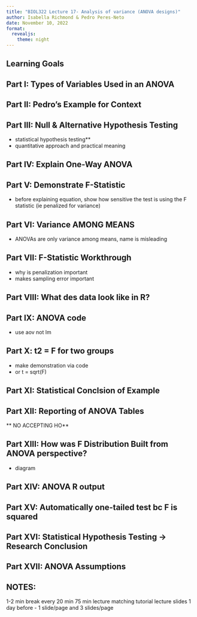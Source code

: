 ```yaml
---
title: "BIOL322 Lecture 17- Analysis of variance (ANOVA designs)"
author: Isabella Richmond & Pedro Peres-Neto
date: November 10, 2022
format: 
  revealjs:
    theme: night
---
```


## Learning Goals 

## {background-image="presentation_imgs/notes.png"}

## Part I: Types of Variables Used in an ANOVA

## {background-image="presentation_imgs/notes.png"}

## Part II: Pedro's Example for Context 

## {background-image="presentation_imgs/notes.png"}

## Part III: Null & Alternative Hypothesis Testing 
- statistical hypothesis testing**
- quantitative approach and practical meaning

## {background-image="presentation_imgs/notes.png"}

## Part IV: Explain One-Way ANOVA

## {background-image="presentation_imgs/notes.png"}

## Part V: Demonstrate F-Statistic 
- before explaining equation, show how sensitive the test is using the F statistic (ie penalized for variance)

## {background-image="presentation_imgs/notes.png"}

## Part VI: Variance AMONG MEANS 
- ANOVAs are only variance among means, name is misleading 

## {background-image="presentation_imgs/notes.png"}

## Part VII: F-Statistic Workthrough 
- why is penalization important
- makes sampling error important

## {background-image="presentation_imgs/notes.png"}

## Part VIII: What des data look like in R?

## {background-image="presentation_imgs/notes.png"}

## Part IX: ANOVA code 
- use aov not lm

## {background-image="presentation_imgs/notes.png"}

## Part X: t2 = F for two groups 
- make demonstration via code
- or t = sqrt(F)

## {background-image="presentation_imgs/notes.png"}

## Part XI: Statistical Conclsion of Example

## {background-image="presentation_imgs/notes.png"}

## Part XII: Reporting of ANOVA Tables

** NO ACCEPTING HO** 

## {background-image="presentation_imgs/notes.png"}

## Part XIII: How was F Distribution Built from ANOVA perspective?
- diagram

## {background-image="presentation_imgs/notes.png"}

## Part XIV: ANOVA R output

## {background-image="presentation_imgs/notes.png"}

## Part XV: Automatically one-tailed test bc F is squared

## {background-image="presentation_imgs/notes.png"}

## Part XVI: Statistical Hypothesis Testing -> Research Conclusion

## {background-image="presentation_imgs/notes.png"}

## Part XVII: ANOVA Assumptions

## {background-image="presentation_imgs/notes.png"}


## NOTES: 
1-2 min break every 20 min 
75 min lecture 
matching tutorial 
lecture slides 1 day before - 1 slide/page and 3 slides/page